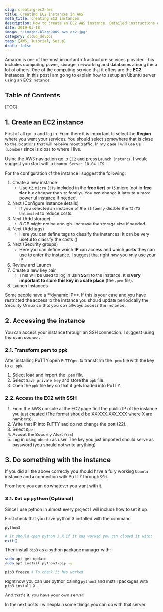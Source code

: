 ```yaml
---
slug: creating-ec2-aws
title: Creating EC2 instances in AWS
meta_title: Creating EC2 instances
description: How to create an EC2 AWS instance. Detailed instructions on how to do it in some minutes.
date: 2019-03-18
image: "/images/blog/0009-aws-ec2.jpg"
category: cloud_devops
tags: [AWS, Tutorial, Setup]
draft: false
---
```


Amazon is one of the most important infrastructure services provider. This includes computing power, storage, networking and databases among the a lot of others. One of the computing service that it offers are the **EC2** instances. In this post I am going to explain how to set up an Ubuntu server using an EC2 instance.

## Table of Contents

[TOC]

## 1. Create an EC2 instance

First of all go to <FancyLink linkText="AWS console" url="https://aws.amazon.com/" company="aws"/> and log in. From there it is important to select the **Region** where you want your services. You should select somewhere that is close to the locations that will receive most traffic. In my case I will use `UE (London)` since is close to where I live.

Using the AWS navigation go to `EC2` and press `Launch Instance`. I would suggest you start with a `Ubuntu Server 18.04 LTS`.

For the configuration of the instance I suggest the following:

1. Create a new instance
    *  Use `t2.micro` (it is included in the **free tier**) or t3.micro (not in **free tier** but cheaper than `t2` family). You can change it later to a more powerful instance if needed.
2. Next (Configure Instance details)
    * If you selected an instance of the `t3` family disable the `T2/T3 Unlimited` to reduce costs.
3. Next (Add storage).
    * 8 GB might not be enough. Increase the storage size if needed.
4. Next (Add tags)
    * Here you can define tags to classify the instances. It can be very useful to classify the costs (<FancyLink linkText="Cost Allocation" url="https://docs.aws.amazon.com/awsaccountbilling/latest/aboutv2/cost-alloc-tags.html" company="aws"/>)
5. Next (Security groups)
    * Here you can define which **IP** can access and which **ports** they can use to enter the instance. I suggest that right now you only use your IP.
6. Review and Launch
7. Create a new key pair
    * This will be used to log in usin **SSH** to the instance. It is **very important to store this key in a safe place** (the `.pem` file).
8. Launch Instances

<Notice type="warning">
  Some people have a **dynamic IP**. If this is your case and you have restricted the access to the instance you should update periodically the Security Group so that you can allways access the instance.
</Notice>

## 2. Accessing the instance
You can access your instance through an SSH connection. I suggest using the open source <FancyLink linkText="PuTTY" url="https://www.putty.org/" company="default" dark="true"/>.

### 2.1. Transform pem to ppk
After installing PuTTY open `PuTTYgen` to transform the `.pem` file with the key to a `.ppk`.

1. Select load and import the `.pem` file.
2. Select `Save private key` and store the `ppk` file.
3. Open the `ppk` file key so that it gets loaded into PuTTY.

### 2.2. Access the EC2 with SSH
1. From the AWS console at the EC2 page find the public IP of the instance you just created (The format should be XX.XXX.XXX.XXX where X are numbers).
2. Write that IP into PuTTY and do not change the port (22).
3. Select `Open`
4. Accept the Security Alert (`Yes`)
5. Log in using `ubuntu` as user. The key you just imported should serve as password (you should not write anything)


## 3. Do something with the instance
If you did all the above correctly you should have a fully working `Ubuntu` instance and a connection with PuTTY through `SSH`.

From here you can do whatever you want with it.

### 3.1. Set up python (Optional)
Since I use python in almost every project I will include how to set it up.

First check that you have python 3 installed with the command:

```sh
python3

# It should open python 3.X if it has worked you can closed it with:
exit()
```

Then install `pip3` as a python package manager with:

```sh
sudo apt-get update
sudo apt install python3-pip -y

pip3 freeze # To check it has worked
```

Right now you can use python calling `python3` and install packages with `pip3 install X`

And that's it, you have your own server!

In the next posts I will explain some things you can do with that server.
